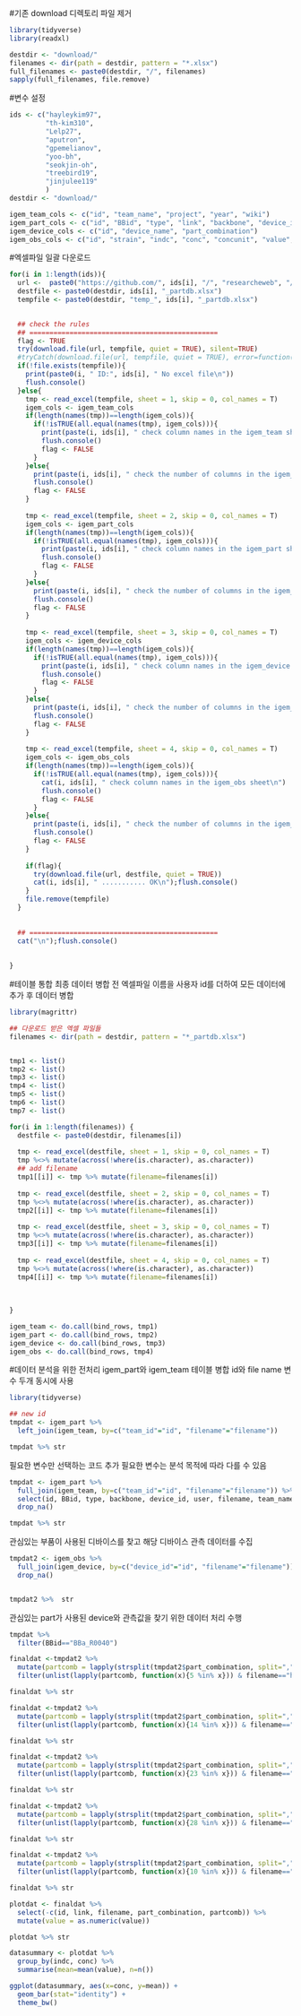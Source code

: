 #기존 download 디렉토리 파일 제거 

```r
library(tidyverse)
library(readxl)

destdir <- "download/"
filenames <- dir(path = destdir, pattern = "*.xlsx")
full_filenames <- paste0(destdir, "/", filenames)
sapply(full_filenames, file.remove)
```

#변수 설정
```r
ids <- c("hayleykim97", 
         "th-kim310",
         "Lelp27",
         "aputron",
         "gpemelianov",
         "yoo-bh",
         "seokjin-oh",
         "treebird19",
         "jinjulee119"
         )
destdir <- "download/"

igem_team_cols <- c("id", "team_name", "project", "year", "wiki")
igem_part_cols <- c("id", "BBid", "type", "link", "backbone", "device_id", "team_id", "user")
igem_device_cols <- c("id", "device_name", "part_combination")
igem_obs_cols <- c("id", "strain", "indc", "conc", "concunit", "value", "valunit", "incubhr", "incubtemp", "device_id", "link")
```

#엑셀파일 일괄 다운로드 
```r
for(i in 1:length(ids)){
  url <-  paste0("https://github.com/", ids[i], "/", "researcheweb", "/raw/main/", destdir, "partdb.xlsx")
  destfile <- paste0(destdir, ids[i], "_partdb.xlsx")
  tempfile <- paste0(destdir, "temp_", ids[i], "_partdb.xlsx")

  
  ## check the rules 
  ## ===============================================
  flag <- TRUE
  try(download.file(url, tempfile, quiet = TRUE), silent=TRUE)
  #tryCatch(download.file(url, tempfile, quiet = TRUE), error=function(e){})
  if(!file.exists(tempfile)){
    print(paste0(i, " ID:", ids[i], " No excel file\n"))
    flush.console()
  }else{
    tmp <- read_excel(tempfile, sheet = 1, skip = 0, col_names = T)
    igem_cols <- igem_team_cols
    if(length(names(tmp))==length(igem_cols)){
      if(!isTRUE(all.equal(names(tmp), igem_cols))){
        print(paste(i, ids[i], " check column names in the igem_team sheet"))
        flush.console()
        flag <- FALSE
      }
    }else{
      print(paste(i, ids[i], " check the number of columns in the igem_team sheet"))
      flush.console()
      flag <- FALSE
    }
    
    tmp <- read_excel(tempfile, sheet = 2, skip = 0, col_names = T)
    igem_cols <- igem_part_cols
    if(length(names(tmp))==length(igem_cols)){
      if(!isTRUE(all.equal(names(tmp), igem_cols))){
        print(paste(i, ids[i], " check column names in the igem_part sheet"))
        flush.console()
        flag <- FALSE
      }
    }else{
      print(paste(i, ids[i], " check the number of columns in the igem_part sheet"))
      flush.console()
      flag <- FALSE
    }
    
    tmp <- read_excel(tempfile, sheet = 3, skip = 0, col_names = T)
    igem_cols <- igem_device_cols
    if(length(names(tmp))==length(igem_cols)){
      if(!isTRUE(all.equal(names(tmp), igem_cols))){
        print(paste(i, ids[i], " check column names in the igem_device sheet"))
        flush.console()
        flag <- FALSE
      }
    }else{
      print(paste(i, ids[i], " check the number of columns in the igem_device sheet"))
      flush.console()
      flag <- FALSE
    }
    
    tmp <- read_excel(tempfile, sheet = 4, skip = 0, col_names = T)
    igem_cols <- igem_obs_cols
    if(length(names(tmp))==length(igem_cols)){
      if(!isTRUE(all.equal(names(tmp), igem_cols))){
        cat(i, ids[i], " check column names in the igem_obs sheet\n")
        flush.console()
        flag <- FALSE
      }
    }else{
      print(paste(i, ids[i], " check the number of columns in the igem_obs sheet"))
      flush.console()
      flag <- FALSE
    }
    
    if(flag){
      try(download.file(url, destfile, quiet = TRUE))
      cat(i, ids[i], " ........... OK\n");flush.console()
    }
    file.remove(tempfile)
  }
  
  
  ## ===============================================
  cat("\n");flush.console()
  
  
}
```

#테이블 통합 
 최종 데이터 병합 전 엑셀파일 이름을 사용자 id를 더하여 모든 데이터에 추가 후 데이터 병합 
```r
library(magrittr)

## 다운로드 받은 엑셀 파일들 
filenames <- dir(path = destdir, pattern = "*_partdb.xlsx")


tmp1 <- list()
tmp2 <- list()
tmp3 <- list()
tmp4 <- list()
tmp5 <- list()
tmp6 <- list()
tmp7 <- list()

for(i in 1:length(filenames)) {
  destfile <- paste0(destdir, filenames[i])
  
  tmp <- read_excel(destfile, sheet = 1, skip = 0, col_names = T)
  tmp %<>% mutate(across(!where(is.character), as.character)) 
  ## add filename
  tmp1[[i]] <- tmp %>% mutate(filename=filenames[i])
  
  tmp <- read_excel(destfile, sheet = 2, skip = 0, col_names = T)
  tmp %<>% mutate(across(!where(is.character), as.character)) 
  tmp2[[i]] <- tmp %>% mutate(filename=filenames[i])
  
  tmp <- read_excel(destfile, sheet = 3, skip = 0, col_names = T)
  tmp %<>% mutate(across(!where(is.character), as.character)) 
  tmp3[[i]] <- tmp %>% mutate(filename=filenames[i])
  
  tmp <- read_excel(destfile, sheet = 4, skip = 0, col_names = T) 
  tmp %<>% mutate(across(!where(is.character), as.character)) 
  tmp4[[i]] <- tmp %>% mutate(filename=filenames[i])
  
   
  
}

igem_team <- do.call(bind_rows, tmp1)
igem_part <- do.call(bind_rows, tmp2)
igem_device <- do.call(bind_rows, tmp3)
igem_obs <- do.call(bind_rows, tmp4)
```

#데이터 분석을 위한 전처리 
igem_part와 igem_team 테이블 병합 
id와 file name 변수 두개 동시에 사용 

```r

library(tidyverse)

## new id 
tmpdat <- igem_part %>% 
  left_join(igem_team, by=c("team_id"="id", "filename"="filename"))

tmpdat %>% str
```


필요한 변수만 선택하는 코드 추가 
필요한 변수는 분석 목적에 따라 다를 수 있음
```r
tmpdat <- igem_part %>% 
  full_join(igem_team, by=c("team_id"="id", "filename"="filename")) %>% 
  select(id, BBid, type, backbone, device_id, user, filename, team_name, year) %>% 
  drop_na()

tmpdat %>% str
```

관심있는 부품이 사용된 디바이스를 찾고 해당 디바이스 관측 데이터를 수집 
```r
tmpdat2 <- igem_obs %>% 
  full_join(igem_device, by=c("device_id"="id", "filename"="filename")) %>% 
  drop_na()


tmpdat2 %>%  str
```

관심있는 part가 사용된 device와 관측값을 찾기 위한 데이터 처리 수행 
```r
tmpdat %>% 
  filter(BBid=="BBa_R0040")
```


```r
finaldat <-tmpdat2 %>% 
  mutate(partcomb = lapply(strsplit(tmpdat2$part_combination, split=","), as.numeric)) %>% 
  filter(unlist(lapply(partcomb, function(x){5 %in% x})) & filename=="hayleykim97_partdb.xlsx")

finaldat %>% str
```


```r
finaldat <-tmpdat2 %>% 
  mutate(partcomb = lapply(strsplit(tmpdat2$part_combination, split=","), as.numeric)) %>% 
  filter(unlist(lapply(partcomb, function(x){14 %in% x})) & filename=="hayleykim97_partdb.xlsx")

finaldat %>% str
```


```r
finaldat <-tmpdat2 %>% 
  mutate(partcomb = lapply(strsplit(tmpdat2$part_combination, split=","), as.numeric)) %>% 
  filter(unlist(lapply(partcomb, function(x){23 %in% x})) & filename=="hayleykim97_partdb.xlsx")

finaldat %>% str
```


```r
finaldat <-tmpdat2 %>% 
  mutate(partcomb = lapply(strsplit(tmpdat2$part_combination, split=","), as.numeric)) %>% 
  filter(unlist(lapply(partcomb, function(x){28 %in% x})) & filename=="hayleykim97_partdb.xlsx")

finaldat %>% str
```


```r
finaldat <-tmpdat2 %>% 
  mutate(partcomb = lapply(strsplit(tmpdat2$part_combination, split=","), as.numeric)) %>% 
  filter(unlist(lapply(partcomb, function(x){10 %in% x})) & filename=="jinjulee119_partdb.xlsx")

finaldat %>% str
```

```r
plotdat <- finaldat %>% 
  select(-c(id, link, filename, part_combination, partcomb)) %>% 
  mutate(value = as.numeric(value))

plotdat %>% str
```

```r
datasummary <- plotdat %>% 
  group_by(indc, conc) %>% 
  summarise(mean=mean(value), n=n()) 

ggplot(datasummary, aes(x=conc, y=mean)) +
  geom_bar(stat="identity") +
  theme_bw()
```
